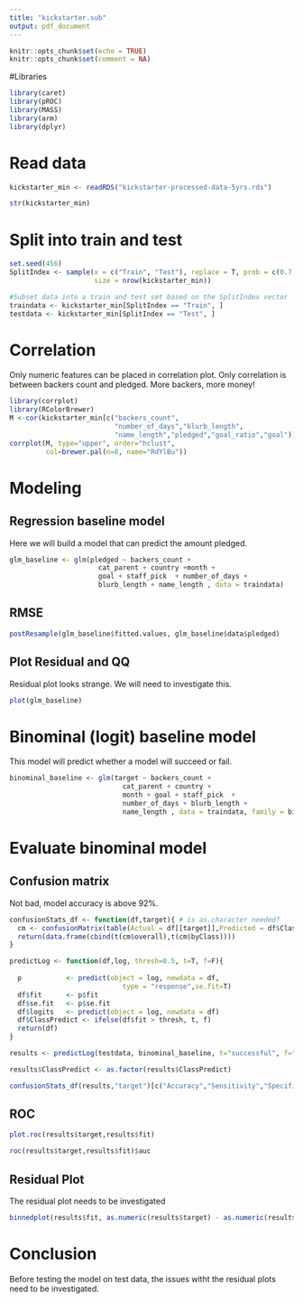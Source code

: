 ```yaml
---
title: "kickstarter.sub"
output: pdf_document
---
```


```r
knitr::opts_chunk$set(echo = TRUE)
knitr::opts_chunk$set(comment = NA)
```

#Libraries 
```r
library(caret)
library(pROC)
library(MASS)
library(arm)
library(dplyr)
```

# Read data
```r
kickstarter_min <- readRDS("kickstarter-processed-data-5yrs.rds")

str(kickstarter_min)
```

# Split into train and test 
```r
set.seed(456) 
SplitIndex <- sample(x = c("Train", "Test"), replace = T, prob = c(0.7,0.3), 
                     size = nrow(kickstarter_min))

#Subset data into a train and test set based on the SplitIndex vector
traindata <- kickstarter_min[SplitIndex == "Train", ]
testdata <- kickstarter_min[SplitIndex == "Test", ]
```

# Correlation 
Only numeric features can be placed in correlation plot. Only correlation is between backers count and pledged. More backers, more money!

```r
library(corrplot)
library(RColorBrewer)
M <-cor(kickstarter_min[c("backers_count",
                          "number_of_days","blurb_length",
                          "name_length","pledged","goal_ratio","goal")])
corrplot(M, type="upper", order="hclust",
         col=brewer.pal(n=8, name="RdYlBu"))
```



# Modeling

## Regression baseline model 

Here we will build a model that can predict the amount pledged. 

```r
glm_baseline <- glm(pledged ~ backers_count + 
                      cat_parent + country +month + 
                      goal + staff_pick  + number_of_days +
                      blurb_length + name_length , data = traindata)
```

## RMSE
```r
postResample(glm_baseline$fitted.values, glm_baseline$data$pledged)
```


## Plot Residual and QQ
Residual plot looks strange. We will need to investigate this.

```r
plot(glm_baseline)
```

# Binominal (logit) baseline model 
This model will predict whether a model will succeed or fail.

```r
binominal_baseline <- glm(target ~ backers_count +
                            cat_parent + country +
                            month + goal + staff_pick  +
                            number_of_days + blurb_length +
                            name_length , data = traindata, family = binomial)
```

# Evaluate binominal model 

## Confusion matrix 

Not bad, model accuracy is above 92%.
```r
confusionStats_df <- function(df,target){ # is as.character needed?
  cm <- confusionMatrix(table(Actual = df[[target]],Predicted = df$ClassPredict))
  return(data.frame(cbind(t(cm$overall),t(cm$byClass))))
}

predictLog <- function(df,log, thresh=0.5, t=T, f=F){
    
  p           <- predict(object = log, newdata = df,
                            type = "response",se.fit=T)
  df$fit      <- p$fit
  df$se.fit   <- p$se.fit
  df$logits   <- predict(object = log, newdata = df)
  df$ClassPredict <- ifelse(df$fit > thresh, t, f)
  return(df)
}

results <- predictLog(testdata, binominal_baseline, t="successful", f="failed")

results$ClassPredict <- as.factor(results$ClassPredict)

confusionStats_df(results,"target")[c("Accuracy","Sensitivity","Specificity","Precision")]

```

## ROC 
```r
plot.roc(results$target,results$fit)
```

```r
roc(results$target,results$fit)$auc
```

## Residual Plot
The residual plot needs to be investigated
```r
binnedplot(results$fit, as.numeric(results$target) - as.numeric(results$ClassPredict))
```



# Conclusion
Before testing the model on test data, the issues witht the residual plots need to be investigated.

